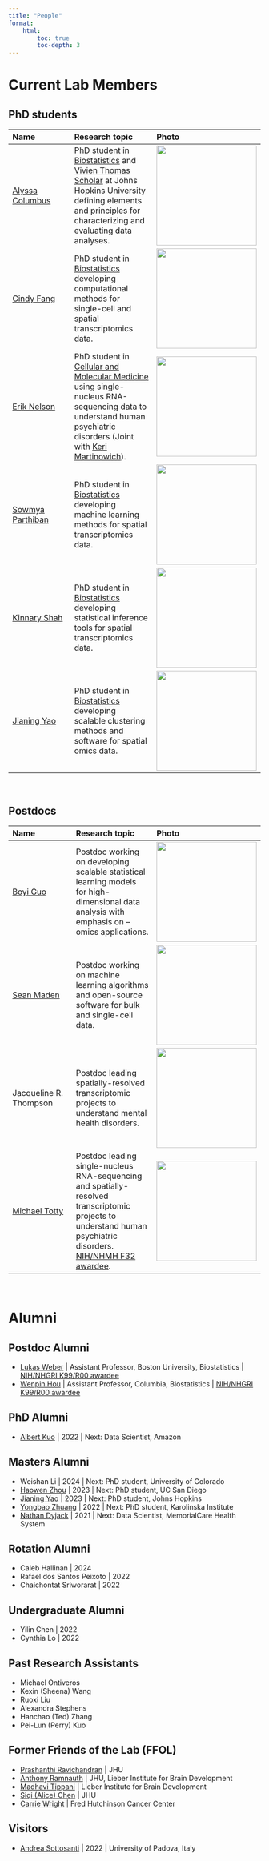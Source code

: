 ```yaml
---
title: "People"
format:
    html:
        toc: true
        toc-depth: 3
---
```


# Current Lab Members 


## PhD students

| <img width=100/> Name | <img width=400/> Research topic | <img width=200/> Photo |
| :--- | :---- | :--- |
| [Alyssa Columbus](https://alyssacolumbus.com/) | PhD student in [Biostatistics](https://publichealth.jhu.edu/departments/biostatistics) and [Vivien Thomas Scholar](https://provost.jhu.edu/about/vivien-thomas-scholars-initiative) at Johns Hopkins University defining elements and principles for characterizing and evaluating data analyses. | <img width="200" src="images/alyssa_columbus.jpeg"> |
| [Cindy Fang](https://mobile.twitter.com/findycang) | PhD student in [Biostatistics](https://publichealth.jhu.edu/departments/biostatistics) developing computational methods for single-cell and spatial transcriptomics data. | <img width="200" src="images/cindy_fang.jpeg"> |
| [Erik Nelson](https://cmm.jhmi.edu/index.php/cmm-student/erik-nelson/) | PhD student in [Cellular and Molecular Medicine](https://cmm.jhmi.edu) using single-nucleus RNA-sequencing data to understand human psychiatric disorders (Joint with [Keri Martinowich](https://twitter.com/martinowk)). | <img width="200" src="images/erik_nelson.png"> |
| [Sowmya Parthiban](https://sowmya-parthiban.com) | PhD student in [Biostatistics](https://publichealth.jhu.edu/departments/biostatistics) developing machine learning methods for spatial transcriptomics data. | <img width="200" src="images/sowmya_parthiban.png"> |
| [Kinnary Shah](https://www.linkedin.com/in/kinnary-shah) | PhD student in [Biostatistics](https://publichealth.jhu.edu/departments/biostatistics) developing statistical inference tools for spatial transcriptomics data. | <img width="200" src="images/kinnary_shah.jpg"> |
| [Jianing Yao](https://twitter.com/JNinnnngg) | PhD student in [Biostatistics](https://publichealth.jhu.edu/departments/biostatistics) developing scalable clustering methods and software for spatial omics data. | <img width="200" src="/./images/jianing_yao.jpeg"> |

<br>

## Postdocs

| <img width=100/> Name | <img width=400/> Research topic | <img width=200/> Photo |
| :--- | :---- | :--- |
| [Boyi Guo](https://boyiguo1.github.io) | Postdoc working on developing scalable statistical learning models for high-dimensional data analysis with emphasis on –omics applications. | <img width="200" src="images/boyi_guo.png"> |
| [Sean Maden](https://metamaden.github.io/) | Postdoc working on machine learning algorithms and open-source software for bulk and single-cell data. | <img width="200" src="images/sean_maden.png"> |
| Jacqueline R. Thompson | Postdoc leading spatially-resolved transcriptomic projects to understand mental health disorders. | <img width="200" src="images/jacqueline-thompson.jpeg"> | 
| [Michael Totty](https://www.linkedin.com/in/mictott/) | Postdoc leading single-nucleus RNA-sequencing and spatially-resolved transcriptomic projects to understand human psychiatric disorders. [NIH/NHMH F32 awardee](https://reporter.nih.gov/search/T6djbB-iu0G7R933Rb0WYw/project-details/10999104). | <img width="200" src="images/michael_totty.png"> |

<br>

# Alumni 

## Postdoc Alumni

- [Lukas Weber](https://lmweber.github.io) | Assistant Professor, Boston University, Biostatistics | [NIH/NHGRI K99/R00 awardee](https://reporter.nih.gov/search/jo9zCTW54U2AcHyPnvczFw/project-details/10350850)
- [Wenpin Hou](https://winnie09.github.io/Wenpin_Hou/) |  Assistant Professor, Columbia, Biostatistics | [NIH/NHGRI K99/R00 awardee](https://reporter.nih.gov/search/lFjtiEHahE2RP8mEYpFK1g/project-details/10104023)

## PhD Alumni

- [Albert Kuo](https://albertkuo.me) | 2022 | Next: Data Scientist, Amazon

## Masters Alumni

- Weishan Li | 2024 | Next: PhD student, University of Colorado
- [Haowen Zhou](https://pixel-dream.github.io/) | 2023 | Next: PhD student, UC San Diego
- [Jianing Yao](https://twitter.com/JNinnnngg) | 2023 | Next: PhD student, Johns Hopkins
- [Yongbao Zhuang](https://yzhuang8.com/home/) | 2022 | Next: PhD student, Karolinska Institute
- [Nathan Dyjack](https://ntdyjack.github.io/) | 2021 | Next: Data Scientist, MemorialCare Health System

## Rotation Alumni 

- Caleb Hallinan | 2024
- Rafael dos Santos Peixoto | 2022
- Chaichontat Sriworarat | 2022 

## Undergraduate Alumni 

- Yilin Chen | 2022
- Cynthia Lo | 2022 

## Past Research Assistants 

- Michael Ontiveros
- Kexin (Sheena) Wang 
- Ruoxi Liu
- Alexandra Stephens
- Hanchao (Ted) Zhang
- Pei-Lun (Perry) Kuo

## Former Friends of the Lab (FFOL)

- [Prashanthi Ravichandran](https://www.linkedin.com/in/prashanthi-ravichandran-96a363a0) | JHU
- [Anthony Ramnauth](https://www.libd.org/team/anthony-ramnauth) | JHU, Lieber Institute for Brain Development
- [Madhavi Tippani](https://scholar.google.com/citations?user=TQGNTP8AAAAJ&hl=en) | Lieber Institute for Brain Development
- [Siqi (Alice) Chen](https://bcmb.bs.jhmi.edu/people/siqi-alice-chen) | JHU 
- [Carrie Wright](https://carriewright11.github.io/) | Fred Hutchinson Cancer Center 

## Visitors 

- [Andrea Sottosanti](https://andreasottosanti.github.io) | 2022 | University of Padova, Italy
